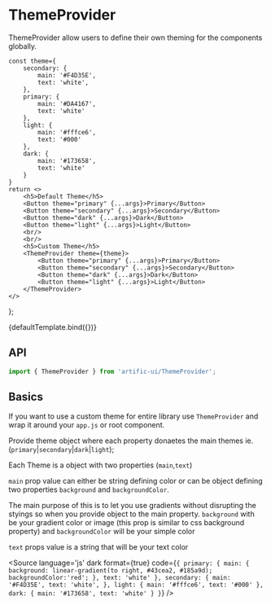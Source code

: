 
<Meta title="Components/ThemeProvider" component={ThemeProvider}/>

# ThemeProvider

ThemeProvider allow users to define their own theming for the components globally.

	const theme={
		secondary: {
			main: '#F4D35E',
			text: 'white',
		},
		primary: {
			main: '#DA4167',
			text: 'white'
		},
		light: {
			main: '#fffce6',
			text: '#000'
		},
		dark: {
			main: '#173658',
			text: 'white'
		}
	}
	return <>
		<h5>Default Theme</h5>
		<Button theme="primary" {...args}>Primary</Button>
		<Button theme="secondary" {...args}>Secondary</Button>
		<Button theme="dark" {...args}>Dark</Button>
		<Button theme="light" {...args}>Light</Button>
		<br/>
		<br/>
		<h5>Custom Theme</h5>
		<ThemeProvider theme={theme}>
			<Button theme="primary" {...args}>Primary</Button>
			<Button theme="secondary" {...args}>Secondary</Button>
			<Button theme="dark" {...args}>Dark</Button>
			<Button theme="light" {...args}>Light</Button>
		</ThemeProvider>
	</>
};

<Canvas>
	<Story name="Default">{defaultTemplate.bind({})}</Story>
</Canvas>

## API

```jsx
import { ThemeProvider } from 'artific-ui/ThemeProvider';
```

<ArgsTable story="Default"/>

## Basics

If you want to use a custom theme for entire library use `ThemeProvider` and wrap it around your `app.js` or root component.

Provide theme object where each property donaetes the main themes ie. (`primary`|`secondary`|`dark`|`light`);

Each Theme is a object with two properties (`main`,`text`)

`main` prop value can either be string defining color or can be object defining two properties `background` and `backgroundColor`.

The main purpose of this is to let you use gradients without disrupting the styings so when you provide object to the main property.
`background` with be your gradient color or image (this prop is similar to css background property) and `backgroundColor` will be your simple color

`text` props value is a string that will be your text color

<Source
	language='js'
	dark
	format={true}
	code={`{
		primary: {
			main: {
				background: linear-gradient(to right, #43cea2, #185a9d);
				backgroundColor:'red';
			},
			text: 'white'
		},
		secondary: {
			main: '#F4D35E',
			text: 'white',
		},
		light: {
			main: '#fffce6',
			text: '#000'
		},
		dark: {
			main: '#173658',
			text: 'white'
		}
	}`}
/>

